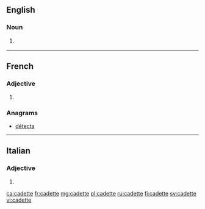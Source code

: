 ==English==

===Noun===
{{en-noun}}

# {{context|rare|lang=en}} {{feminine of|cadet|lang=en}} 

----

==French==

===Adjective===
{{head|fr|adjective form}}

# {{feminine singular of|cadet|lang=fr}} 

===Anagrams===
* [[détecta#French|détecta]]

----

==Italian==

===Adjective===
{{head|it|adjective form}}

# {{feminine plural of|cadetto|lang=it}}

[[ca:cadette]]
[[fr:cadette]]
[[mg:cadette]]
[[pl:cadette]]
[[ru:cadette]]
[[fi:cadette]]
[[sv:cadette]]
[[vi:cadette]]